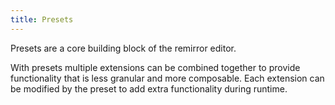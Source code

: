 ```yaml
---
title: Presets
---
```


Presets are a core building block of the remirror editor.

With presets multiple extensions can be combined together to provide functionality that is less
granular and more composable. Each extension can be modified by the preset to add extra
functionality during runtime.

